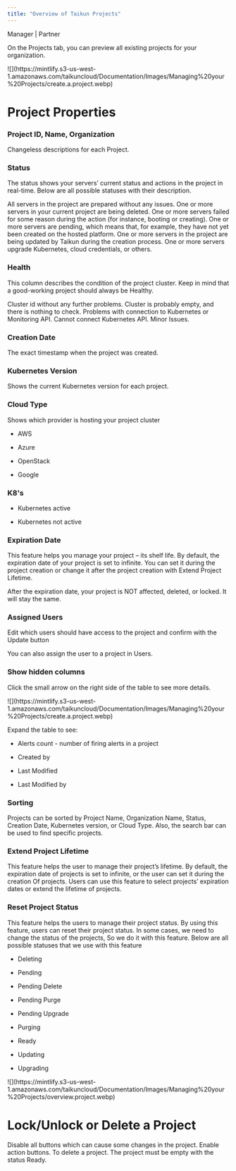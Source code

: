 ```yaml
---
title: "Overview of Taikun Projects"
---
```


<Icon icon="user-tie" iconType="solid" /> Manager | <Icon icon="handshake" iconType="solid" /> Partner

On the Projects tab, you can preview all existing projects for your organization.

<Frame caption="Overview">
  ![](https://mintlify.s3-us-west-1.amazonaws.com/taikuncloud/Documentation/Images/Managing%20your%20Projects/create.a.project.webp)
</Frame>



# Project Properties

### Project ID, Name, Organization

Changeless descriptions for each Project.

### Status

The status shows your servers’ current status and actions in the project in real-time. Below are all possible statuses with their description.

<AccordionGroup>
  <Accordion title="Ready">
    All servers in the project are prepared without any issues.
  </Accordion>

  <Accordion title="Deleting">
    One or more servers in your current project are being deleted.
  </Accordion>

  <Accordion title="Failure">
    One or more servers failed for some reason during the action (for instance, booting or creating).
  </Accordion>

  <Accordion title="Pending">
    One or more servers are pending, which means that, for example, they have not yet been created on the hosted platform.
  </Accordion>

  <Accordion title="Updating">
    One or more servers in the project are being updated by Taikun during the creation process.
  </Accordion>

  <Accordion title="Upgrading">
    One or more servers upgrade Kubernetes, cloud credentials, or others.
  </Accordion>
</AccordionGroup>

### Health

This column describes the condition of the project cluster. Keep in mind that a good-working project should always be Healthy.

<AccordionGroup>
  <Accordion title="Healthy">
    Cluster id without any further problems.
  </Accordion>

  <Accordion title="None">
    Cluster is probably empty, and there is nothing to check.
  </Accordion>

  <Accordion title="Unhealthy">
    Problems with connection to Kubernetes or Monitoring API.
  </Accordion>

  <Accordion title="Unknown">
    Cannot connect Kubernetes API.
  </Accordion>

  <Accordion title="Warning">
    Minor Issues.
  </Accordion>
</AccordionGroup>

### Creation Date

The exact timestamp when the project was created.

### Kubernetes Version

Shows the current Kubernetes version for each project.

### Cloud Type

Shows which provider is hosting your project cluster

* AWS

* Azure

* OpenStack

* Google

### K8's

* Kubernetes active

* Kubernetes not active

### Expiration Date

This feature helps you manage your project – its shelf life. By default, the expiration date of your project is set to infinite. You can set it during the project creation or change it after the project creation with Extend Project Lifetime.

<Warning>After the expiration date, your project is NOT affected, deleted, or locked. It will stay the same.</Warning>

### Assigned Users

Edit which users should have access to the project and confirm with the Update button

<Info>You can also assign the user to a project in Users.</Info>

### Show hidden columns

Click the small arrow on the right side of the table to see more details.

<Frame caption="Overview">
  ![](https://mintlify.s3-us-west-1.amazonaws.com/taikuncloud/Documentation/Images/Managing%20your%20Projects/create.a.project.webp)
</Frame>

Expand the table to see:

* Alerts count - number of firing alerts in a project

* Created by

* Last Modified

* Last Modified by

### Sorting

Projects can be sorted by Project Name, Organization Name, Status, Creation Date, Kubernetes version, or Cloud Type. Also, the search bar can be used to find specific projects.

### Extend Project Lifetime

This feature helps the user to manage their project’s lifetime. By default, the expiration date of projects is set to infinite, or the user can set it during the creation Of projects. Users can use this feature to select projects’ expiration dates or extend the lifetime of projects.

### Reset Project Status

This feature helps the users to manage their project status. By using this feature, users can reset their project status. In some cases, we need to change the status of the projects, So we do it with this feature. Below are all possible statuses that we use with this feature

* Deleting

* Pending

* Pending Delete

* Pending Purge

* Pending Upgrade

* Purging

* Ready

* Updating

* Upgrading

<Frame caption="Project Details">
  ![](https://mintlify.s3-us-west-1.amazonaws.com/taikuncloud/Documentation/Images/Managing%20your%20Projects/overview.project.webp)
</Frame>



# Lock/Unlock or Delete a Project

<AccordionGroup>
  <Accordion title="Lock Project" icon="unlock">
    Disable all buttons which can cause some changes in the project.
  </Accordion>

  <Accordion title="Unlock Project" icon="lock">
    Enable action buttons.
  </Accordion>

  <Accordion title="Delete" icon="trash">
    To delete a project. The project must be empty with the status Ready.
  </Accordion>
</AccordionGroup>